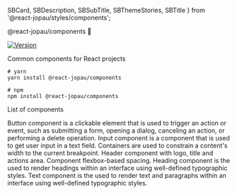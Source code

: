   SBCard,
  SBDescription,
  SBSubTitle,
  SBThemeStories,
  SBTitle
} from '@react-jopau/styles/components';

<Meta title="About" />

<SBThemeStories>

<SBTitle>@react-jopau/components 👋</SBTitle>
<p>
  <a href="https://www.npmjs.com/package/@react-jopau/components" target="_blank" rel="noreferrer">
    <img alt="Version" src="https://img.shields.io/npm/v/@react-jopau/components.svg" />
  </a>
</p>

<SBDescription>Common components for React projects</SBDescription>

```shell dark
# yarn
yarn install @react-jopau/components

# npm
npm install @react-jopau/components
```

<SBSubTitle>List of components</SBSubTitle>

<div className="!my-10 grid grid-cols-3 gap-5">

[//]: # 'AUTO-GENERATED-CONTENT:START'

<SBCard title="Button" kind="components-forms-button">
  Button component is a clickable element that is used to trigger an action or event, such as
  submitting a form, opening a dialog, canceling an action, or performing a delete operation.
</SBCard>
<SBCard title="Input" kind="components-forms-input">
  Input component is a component that is used to get user input in a text field.
</SBCard>
<SBCard title="Container" kind="components-layout-container">
  Containers are used to constrain a content's width to the current breakpoint.
</SBCard>
<SBCard title="Header" kind="components-layout-header">
  Header component with logo, title and actions area.
</SBCard>
<SBCard title="Space" kind="components-layout-space">
  Component flexbox-based spacing.
</SBCard>
<SBCard title="Heading" kind="components-typography-heading">
  Heading component is the used to render headings within an interface using well-defined
  typographic styles.
</SBCard>
<SBCard title="Text" kind="components-typography-text">
  Text component is the used to render text and paragraphs within an interface using well-defined
  typographic styles.
</SBCard>

[//]: # 'AUTO-GENERATED-CONTENT:END'

</div>
  
</SBThemeStories>

